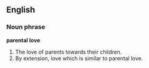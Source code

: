 ==English==
===Noun phrase===
'''parental love'''
# The love of parents towards their children.
# By extension, love which is similar to parental love.